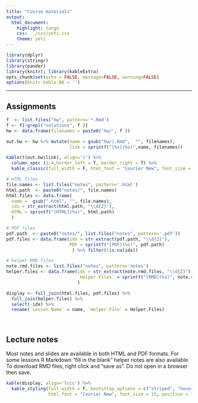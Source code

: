 ```yaml
---
title: "Course materials"
output:   
  html_document:
    highlight: tango
    css: ../css/yeti.css
    theme: yeti
---
```


```r
library(dplyr)
library(stringr)
library(pander)
library(knitr); library(kableExtra)
opts_chunk$set(echo = FALSE, message=FALSE, warning=FALSE)
options(knitr.kable.NA = '')
```

----

## Assignments

```r
f  <- list.files("hw", pattern='*.Rmd')
f <- f[!grepl("solutions", f )]
hw <- data.frame(filenames = paste0('hw/', f ))

out.hw <- hw %>% mutate(name = gsub("hw/|.Rmd",  "", filenames), 
                        link = sprintf("[%s](%s)",name, filenames))

```

```r
kable(t(out.hw$link), align='c') %>% 
  column_spec (1:4,border_left = T, border_right = T) %>%
  kable_classic(full_width = F, html_font = "Courier New", font_size = 25, position = "left")
```


```r

# HTML files
file.names <- list.files("notes", pattern='.html')
html.path  <- paste0("notes/", file.names)
html.files <- data.frame(
  name =  gsub(".html", "", file.names),
  idx = str_extract(html.path, "\\d{2}"), 
  HTML = sprintf("[HTML](%s)", html.path)
  )

# PDF files
pdf.path  <- paste0("notes/", list.files("notes", pattern='.pdf'))
pdf.files <- data.frame(idx = str_extract(pdf.path, "\\d{2}"), 
                        PDF = sprintf("[PDF](%s)", pdf.path)
                         ) %>% filter(!is.na(idx))

# helper RMD files
note.rmd.files <- list.files("notes", pattern='notes')
helper.files <- data.frame(idx = str_extract(note.rmd.files, "\\d{2}"), 
                           `Helper Files` = sprintf("[RMD](%s)", note.rmd.files)
                           )

display <- full_join(html.files, pdf.files) %>% 
  full_join(helper.files) %>% 
  select(-idx) %>%
  rename(`Lesson Name` = name, `Helper File` = Helper.Files)
```

<br>

## Lecture notes
Most notes and slides are available in both HTML and PDF formats. For some lessons R Markdown "fill in the blank" helper notes are also available. 
To download RMD files, right click and "save as". Do not open in a browser then save. 


```r
kable(display, align='lccc') %>% 
  kable_styling(full_width = F, bootstrap_options = c("striped", "hover"), 
                html_font = "Courier New", font_size = 15, position = "left")
```

<!---
## Video Recordings
Coming soon
--->

